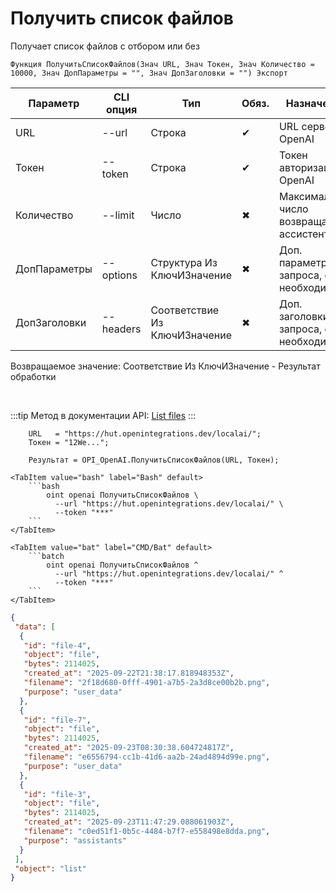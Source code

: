 ﻿---
sidebar_position: 1
description: Получить список файлов и другие функции для работы с OpenAI в Открытом пакете интеграций - бесплатной open-source библиотеке интеграций для 1С:Предприятие 8, OneScript и CLI
keywords: [1C, 1С, 1С:Предприятие, 1С:Предприятие 8.3, API, Интеграция, Сервисы, Обмен, OneScript, CLI, OpenAI]
---


# Получить список файлов
 Получает список файлов с отбором или без



`Функция ПолучитьСписокФайлов(Знач URL, Знач Токен, Знач Количество = 10000, Знач ДопПараметры = "", Знач ДопЗаголовки = "") Экспорт`

  | Параметр | CLI опция | Тип | Обяз. | Назначение |
  |-|-|-|-|-|
  | URL | --url | Строка | &#x2714; | URL сервера OpenAI |
  | Токен | --token | Строка | &#x2714; | Токен авторизации OpenAI |
  | Количество | --limit | Число | &#x2716; | Максимальное число возвращаемых ассистентов |
  | ДопПараметры | --options | Структура Из КлючИЗначение | &#x2716; | Доп. параметры запроса, если необходимо |
  | ДопЗаголовки | --headers | Соответствие Из КлючИЗначение | &#x2716; | Доп. заголовки запроса, если необходимо |

  
  Возвращаемое значение:   Соответствие Из КлючИЗначение - Результат обработки

<br/>

:::tip
Метод в документации API: [List files](https://platform.openai.com/docs/api-reference/files/list)
:::
<br/>


```bsl title="Пример использования для 1С:Предприятие/OneScript"
    URL   = "https://hut.openintegrations.dev/localai/";
    Токен = "12We...";

    Результат = OPI_OpenAI.ПолучитьСписокФайлов(URL, Токен);
```
    

 <Tabs>
  
    <TabItem value="bash" label="Bash" default>
        ```bash
            oint openai ПолучитьСписокФайлов \
              --url "https://hut.openintegrations.dev/localai/" \
              --token "***"
        ```
    </TabItem>
  
    <TabItem value="bat" label="CMD/Bat" default>
        ```batch
            oint openai ПолучитьСписокФайлов ^
              --url "https://hut.openintegrations.dev/localai/" ^
              --token "***"
        ```
    </TabItem>
</Tabs>


```json title="Результат"
{
 "data": [
  {
   "id": "file-4",
   "object": "file",
   "bytes": 2114025,
   "created_at": "2025-09-22T21:38:17.818948353Z",
   "filename": "2f18d680-0fff-4901-a7b5-2a3d8ce00b2b.png",
   "purpose": "user_data"
  },
  {
   "id": "file-7",
   "object": "file",
   "bytes": 2114025,
   "created_at": "2025-09-23T08:30:38.604724817Z",
   "filename": "e6556794-cc1b-41d6-aa2b-24ad4894d99e.png",
   "purpose": "user_data"
  },
  {
   "id": "file-3",
   "object": "file",
   "bytes": 2114025,
   "created_at": "2025-09-23T11:47:29.088061903Z",
   "filename": "c0ed51f1-0b5c-4484-b7f7-e558498e8dda.png",
   "purpose": "assistants"
  }
 ],
 "object": "list"
}
```
